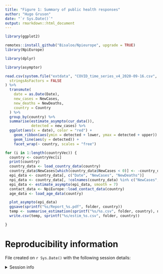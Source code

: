 ```yaml
---
title: "Figure 1: Summary of public health responses"
author: "Hugo Gruson"
date: "`r Sys.Date()`"
output: rmarkdown::html_document
---
```


```r
library(ggplot2)

remotes::install_github("Bisaloo/Npieurope", upgrade = TRUE)
library(NpiEurope)

library(dplyr)

```

```r
library(asymptor)

read.csv(system.file("extdata", "COVID_time_series_v4_2020-09-16.csv", package = "NpiEurope"),
  stringsAsFactors = FALSE
) %>%
  transmute(
    date = as.Date(Date), 
    new_cases = NewCases, 
    new_deaths = NewDeaths,
    country = Country
  ) %>%
  group_by(country) %>%
  summarise(estimate_asympto(cur_data()),
            detected = new_cases) %>%
  ggplot(aes(x = date), color = "red") +
    geom_ribbon(aes(ymin = detected + lower, ymax = detected + upper)) +
    geom_line(aes(y = detected)) +
    facet_wrap(~ country, scales = "free")
```


```r
for (i in 1:length(countryVec)) {
  country <- countryVec[i]
  print(country)
  country_data <- load_country_data(country)
  country_data$NewCases[which(country_data$NewCases < 0)] <- -country_data$NewCases[which(country_data$NewCases < 0)]
  epi_data <- country_data[, c("Date", "NewCases", "NewDeaths")]
  npi_data <- country_data[, !colnames(country_data) %in% c("NewCases", "NewDeaths", "Country", "Population")]
  epi_data <- estimate_asympto(epi_data, smooth = 7)
  contact_data <- NpiEurope::load_contact_data(country)
  age_data <- load_age_data(country)

  plot_asympto(epi_data)
  ggsave(sprintf("%s/Report_%s.pdf", folder, country))
  temp <- summarise_estimation(sprintf("%s/%s.csv", folder, country), npi_data, contact_data, age_data)
  write.csv(temp, sprintf("%s/estim_%s.csv", folder, country))

}
```

# Reproducibility information

File created on `r Sys.Date()` with the following session details:

<details>
<summary>Session info</summary>

```r
sessionInfo()
```

</details>

